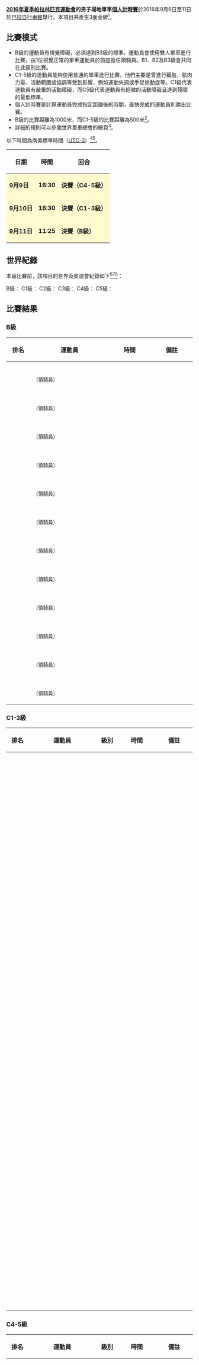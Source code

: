 {{noteTA|G1=Sports}}
{{Infobox Paralympic event
| event       = 男子場地單車個人計時
| games       = 2016年夏季
| image       = [[File:Cycling_(track)_pictogram_(Paralympics).svg|80px]]
| caption     = 
| venue       = [[巴拉自行車館|巴拉自行車館]]
| dates       = 9月9日至11日
| competitors = 
| nations     = 
| gold        =  
| goldNPC     =  
| silver      =  
| silverNPC   =  
| bronze      =  
| bronzeNPC   =  
| prev        = [[2012年夏季殘疾人奧林匹克運動會自行車男子個人計時賽|2012]]
| next        = [[2020年夏季殘疾人奧林匹克運動會男子場地單車個人計時賽|2020]]
}}
{{2016年夏季殘疾人奧林匹克運動會單車比賽}}
'''[[2016年夏季帕拉林匹克運動會|2016年夏季帕拉林匹克運動會]]的男子場地單車[[2016年夏季殘疾人奧林匹克運動會單車比賽|個人計時賽]]'''於2016年9月9日至11日於[[巴拉自行車館|巴拉自行車館]]舉行。本項目共產生3面金牌<ref name=track>{{Cite web |url=https://www.rio2016.com/en/paralympics/cycling-track |title=Paralympic Cycling Track |accessdate=2016-09-14 |archive-date=2016-09-08 |archive-url=https://web.archive.org/web/20160908184456/https://www.rio2016.com/en/paralympics/cycling-track |dead-url=no }}</ref>。

== 比賽模式 ==
* B級的運動員有視覺障礙，必須達到B3級的標準。運動員會使用雙人單車進行比賽，由1位視覺正常的單車運動員於前座擔任領騎員。B1、B2及B3級會共同在此級別比賽。
* C1-5級的運動員能夠使用普通的單車進行比賽。他們主要是曾進行截肢，肌肉力量、活動範圍或協調等受到影響，例如運動失調或手足徐動症等。C1級代表運動員有嚴重的活動障礙，而C5級代表運動員有輕微的活動障礙且達到殘障的最低標準。
* 個人計時賽是計算運動員完成指定距離後的時間，最快完成的運動員則勝出比賽。
* B級的比賽距離為1000米，而C1-5級的比賽距離為500米<ref name=schedule>{{Cite web |url=http://www.paralimpicos.es/publicacion/ficheros/Paralympic%20Explanatory%20Guide%20_%20Cycling.pdf |title=Cycling Explanatory Guide |access-date=2016-09-14 |archive-url=https://web.archive.org/web/20160330021347/http://www.paralimpicos.es/publicacion/ficheros/Paralympic%20Explanatory%20Guide%20_%20Cycling.pdf |archive-date=2016-03-30 |dead-url=yes }}</ref>。
* 詳細的規則可以參閱世界單車總會的網頁<ref name=regulation>{{Cite web |url=http://www.uci.ch/mm/Document/News/Rulesandregulation/16/26/73/16-PAR-20160101-E_English.pdf |title=UCI CYCLING REGULATIONS |accessdate=2016-09-14 |archive-date=2016-12-19 |archive-url=https://web.archive.org/web/20161219185412/http://www.uci.ch/mm/Document/News/Rulesandregulation/16/26/73/16-PAR-20160101-E_English.pdf |dead-url=no }}</ref>。
以下時間為南美標準時間（[[UTC-3|UTC-3]]）<ref name=schedule/><ref>[http://www.uci.ch/mm/Document/News/News/17/69/89/CT0000000_CompetitionSchedule_2016_09_08_ec0c0aa1_ab5f_4ddf_bffa_a3e031e..._Neutral.pdf Event Schedule - Track (Correct at 08.09.2016)]</ref>。
{| class="wikitable" style="text-align:center" width=400px
! 日期
! 時間
! 回合
|-
|style=background:lemonchiffon| '''9月9日''' ||style=background:lemonchiffon| '''16:30''' ||style=background:lemonchiffon| '''決賽（C4-5級）''' 
|-
|style=background:lemonchiffon| '''9月10日''' ||style=background:lemonchiffon| '''16:30''' ||style=background:lemonchiffon| '''決賽（C1-3級）''' 
|-
|style=background:lemonchiffon| '''9月11日''' ||style=background:lemonchiffon| '''11:25''' || style=background:lemonchiffon| '''決賽（B級）''' 
|}

== 世界紀錄 ==
本屆比賽前，該項目的世界及奧運會紀錄如下<ref>{{Cite web |url=https://www.paralympic.org/rio-2016/schedule-results/info-live-results/rio-2016/eng/ct/engct_cycling-track-initial-records.htm |title=Initial Records |accessdate=2016-09-14 |archive-date=2019-02-14 |archive-url=https://web.archive.org/web/20190214151337/https://www.paralympic.org/rio-2016/schedule-results/info-live-results/rio-2016/eng/ct/engct_cycling-track-initial-records.htm |dead-url=no }}</ref><ref>{{Cite web |url=http://www.uci.ch/mm/Document/News/News/16/59/08/HistoriquedesRecords_Men_20160830_Neutral.pdf |title=Men - Historical World Records |accessdate=2016-09-14 |archive-date=2016-09-13 |archive-url=https://web.archive.org/web/20160913153318/http://www.uci.ch/mm/Document/News/News/16/59/08/HistoriquedesRecords_Men_20160830_Neutral.pdf |dead-url=no }}</ref><ref>{{Cite web |url=http://www.uci.ch/mm/Document/News/News/16/94/54/HistoriquedesRecords_ParalympicsMen_20160101_Neutral.pdf |title=Men - Paralympic Records |accessdate=2016-09-14 |archive-date=2016-03-19 |archive-url=https://web.archive.org/web/20160319035709/http://www.uci.ch/mm/Document/News/News/16/94/54/HistoriquedesRecords_ParalympicsMen_20160101_Neutral.pdf |dead-url=no }}</ref>：

B級：
{{World Olympic Record
| world_athlete   = {{flagathlete|[[尼爾·法奇|尼爾·法奇]]<br><small>[[彼得·米切爾_(單車運動員)|彼得·米切爾]]（領騎員）</small>|GBR}}
| world_mark      = 59.460
| world_place     = {{MEX}}[[阿瓜斯卡連特斯|阿瓜斯卡連特斯]]
| world_date      = 2014年4月11日
| olympic_athlete = {{flagIPCathlete|[[尼爾·法奇|尼爾·法奇]]<br><small>[[巴尼·斯道瑞|巴尼·斯道瑞]]（領騎員）</small>|GBR|2012年夏季}}
| olympic_mark    = 1:01.351
| olympic_place   = {{GBR}}[[倫敦|倫敦]]
| olympic_date    = 2012年9月1日
}}
C1級：
{{World Olympic Record
| world_athlete   = {{flagathlete|[[Arnoud_Nijhuis|Arnoud Nijhuis]]|NED}}
| world_mark      = 1:12.423
| world_place     = {{ITA}}[[蒙蒂基亞里|蒙蒂基亞里]]
| world_date      = 2016年3月18日
| olympic_athlete = {{flagIPCathlete|[[李樟煜|李樟煜]]|CHN|2012年夏季}}
| olympic_mark    = 1:13.009
| olympic_place   = {{GBR}}[[倫敦|倫敦]]
| olympic_date    = 2012年8月30日
}}
C2級：
{{World Olympic Record
| world_athlete   = {{flagathlete|[[謝豪|謝豪]]|CHN}}
| world_mark      = 1:13.235
| world_place     = {{MEX}}[[阿瓜斯卡連特斯|阿瓜斯卡連特斯]]
| world_date      = 2014年4月12日
| olympic_athlete = {{flagIPCathlete|[[托比亞斯·格拉夫|托比亞斯·格拉夫]]|GER|2012年夏季}}
| olympic_mark    = 1:15.858
| olympic_place   = {{GBR}}[[倫敦|倫敦]]
| olympic_date    = 2012年8月30日
}}
C3級：
{{World Olympic Record
| world_athlete   = {{flagathlete|[[阿列克謝·奧比德朗|阿列克謝·奧比德朗]]|RUS}}
| world_mark      = 1:06.131
| world_place     = {{MEX}}[[阿瓜斯卡連特斯|阿瓜斯卡連特斯]]
| world_date      = 2014年4月12日
| olympic_athlete = {{flagIPCathlete|[[達倫·肯尼|達倫·肯尼]]|GBR|2008年夏季}}
| olympic_mark    = 1:08.668
| olympic_place   = {{CHN}}[[北京|北京]]
| olympic_date    = 2008年9月9日
}}
C4級：
{{World Olympic Record
| world_athlete   = {{flagathlete|[[喬迪·昆迪|喬迪·昆迪]]|GBR}}
| world_mark      = 1:01.466
| world_place     = {{MEX}}[[阿瓜斯卡連特斯|阿瓜斯卡連特斯]]
| world_date      = 2014年4月12日
| olympic_athlete = {{flagIPCathlete|[[喬迪·昆迪|喬迪·昆迪]]|GBR|2008年夏季}}
| olympic_mark    = 1:05.466
| olympic_place   = {{CHN}}[[北京|北京]]
| olympic_date    = 2008年9月9日
}}
C5級：
{{World Olympic Record
| world_athlete   = {{flagathlete|[[阿方索·卡韋略|阿方索·卡韋略]]|ESP}}
| world_mark      = 1:01.683
| world_place     = {{MEX}}[[阿瓜斯卡連特斯|阿瓜斯卡連特斯]]
| world_date      = 2014年4月12日
| olympic_athlete = {{flagIPCathlete|[[阿方索·卡韋略|阿方索·卡韋略]]|ESP|年夏季}}
| olympic_mark    = 1:05.947
| olympic_place   = {{GBR}}[[倫敦|倫敦]]
| olympic_date    = 2012年8月30日
}}

== 比賽結果 ==
=== B級 ===
{| class="wikitable" style="text-align:center"
|-
!width=50| 排名 !!width=200| 運動員 !!width=100| 時間 !!width=100| 備註
|-
|align=left|  ||align=left| <br><small>（領騎員）</small> ||  ||  
|-
|align=left|  ||align=left| <br><small>（領騎員）</small> ||  ||  
|-
|align=left|  ||align=left| <br><small>（領騎員）</small> ||  ||  
|-
|align=left|  ||align=left| <br><small>（領騎員）</small> ||  ||  
|-
|align=left|  ||align=left| <br><small>（領騎員）</small> ||  ||  
|-
|align=left|  ||align=left| <br><small>（領騎員）</small> ||  ||  
|-
|align=left|  ||align=left| <br><small>（領騎員）</small> ||  ||  
|-
|align=left|  ||align=left| <br><small>（領騎員）</small> ||  ||  
|-
|align=left|  ||align=left| <br><small>（領騎員）</small> ||  ||  
|-
|align=left|  ||align=left| <br><small>（領騎員）</small> ||  ||  
|-
|align=left|  ||align=left| <br><small>（領騎員）</small> ||  ||  
|-
|align=left|  ||align=left| <br><small>（領騎員）</small> ||  ||  
|}

=== C1-3級 ===
{| class="wikitable" style="text-align:center"
|-
!width=50| 排名 !!width=200| 運動員 !!width=50| 級別 !!width=100| 時間 !!width=100| 備註
|-
|align=left|  ||align=left|  ||  ||  ||  
|-
|align=left|  ||align=left|  ||  ||  ||  
|-
|align=left|  ||align=left|  ||  ||  ||  
|-
|align=left|  ||align=left|  ||  ||  ||  
|-
|align=left|  ||align=left|  ||  ||  ||  
|-
|align=left|  ||align=left|  ||  ||  ||  
|-
|align=left|  ||align=left|  ||  ||  ||  
|-
|align=left|  ||align=left|  ||  ||  ||  
|-
|align=left|  ||align=left|  ||  ||  ||  
|-
|align=left|  ||align=left|  ||  ||  ||  
|-
|align=left|  ||align=left|  ||  ||  ||  
|-
|align=left|  ||align=left|  ||  ||  ||  
|-
|align=left|  ||align=left|  ||  ||  ||  
|-
|align=left|  ||align=left|  ||  ||  ||  
|-
|align=left|  ||align=left|  ||  ||  ||  
|-
|align=left|  ||align=left|  ||  ||  ||  
|-
|align=left|  ||align=left|  ||  ||  ||  
|-
|align=left|  ||align=left|  ||  ||  ||  
|-
|align=left|  ||align=left|  ||  ||  ||  
|-
|align=left|  ||align=left|  ||  ||  ||  
|-
|align=left|  ||align=left|  ||  ||  ||  
|-
|align=left|  ||align=left|  ||  ||  ||  
|-
|align=left|  ||align=left|  ||  ||  ||  
|-
|align=left|  ||align=left|  ||  ||  ||  
|-
|align=left|  ||align=left|  ||  ||  ||  
|-
|align=left|  ||align=left|  ||  ||  ||  
|}

=== C4-5級 ===
{| class="wikitable" style="text-align:center"
|-
!width=50| 排名 !!width=200| 運動員 !!width=50| 級別 !!width=100| 時間 !!width=100| 備註
|-
|align=left|  ||align=left|  ||  ||  ||  
|-
|align=left|  ||align=left|  ||  ||  ||  
|-
|align=left|  ||align=left|  ||  ||  ||  
|-
|align=left|  ||align=left|  ||  ||  ||  
|-
|align=left|  ||align=left|  ||  ||  ||  
|-
|align=left|  ||align=left|  ||  ||  ||  
|-
|align=left|  ||align=left|  ||  ||  ||  
|-
|align=left|  ||align=left|  ||  ||  ||  
|-
|align=left|  ||align=left|  ||  ||  ||  
|-
|align=left|  ||align=left|  ||  ||  ||  
|-
|align=left|  ||align=left|  ||  ||  ||  
|-
|align=left|  ||align=left|  ||  ||  ||  
|-
|align=left|  ||align=left|  ||  ||  ||  
|-
|align=left|  ||align=left|  ||  ||  ||  
|-
|align=left|  ||align=left|  ||  ||  ||  
|-
|align=left|  ||align=left|  ||  ||  ||  
|-
|align=left|  ||align=left|  ||  ||  ||  
|-
|align=left|  ||align=left|  ||  ||  ||  
|-
|align=left|  ||align=left|  ||  ||  ||  
|-
|align=left|  ||align=left|  ||  ||  ||  
|}

== 參考資料 ==
{{reflist}}

== 外部連結 ==
* {{Official|https://www.rio2016.com/en/paralympics/cycling-track}}（場地單車）{{pt}}{{en}}{{es}}{{fr}}
* [http://www.uci.ch/ 世界單車總會]{{Wayback|url=http://www.uci.ch/ |date=20140818203828 }}{{en}}

[[Category:2016年夏季殘疾人奧林匹克運動會單車比賽|Category:2016年夏季殘疾人奧林匹克運動會單車比賽]]
[[Category:2016年場地自由車|Category:2016年場地自由車]]